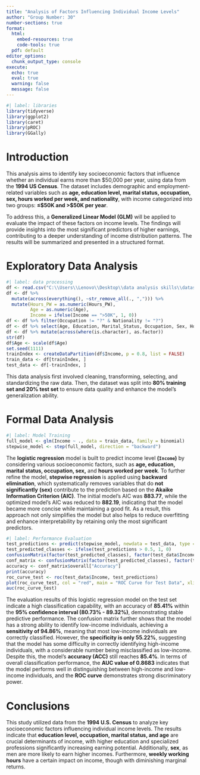 ---
title: "Analysis of Factors Influencing Individual Income Levels"
author: "Group Number: 30"
number-sections: true
format: 
  html:
    embed-resources: true
    code-tools: true
  pdf: default
editor_options: 
  chunk_output_type: console
execute:
  echo: true
  eval: true
  warning: false
  message: false
---

```{r}
#| label: libraries
library(tidyverse)
library(ggplot2)
library(caret)
library(pROC)
library(GGally)
```

# Introduction {#sec-Intro}

This analysis aims to identify key socioeconomic factors that influence whether an individual earns more than \$50,000 per year, using data from the **1994 US Census**. The dataset includes demographic and employment-related variables such as **age, education level, marital status, occupation, sex, hours worked per week, and nationality**, with income categorized into two groups: **≤\$50K and \>\$50K per year**.

To address this, a **Generalized Linear Model (GLM)** will be applied to evaluate the impact of these factors on income levels. The findings will provide insights into the most significant predictors of higher earnings, contributing to a deeper understanding of income distribution patterns. The results will be summarized and presented in a structured format.

# Exploratory Data Analysis {#sec-EDA}

```{r}
#| label: data processing
df <- read.csv("C:\\Users\\Lenovo\\Desktop\\data analysis skills\\dataset30.csv", stringsAsFactors = FALSE)
df <- df %>%
  mutate(across(everything(), ~str_remove_all(., ","))) %>%  
  mutate(Hours_PW = as.numeric(Hours_PW),  
         Age = as.numeric(Age),  
         Income = ifelse(Income == ">50K", 1, 0))  
df <- df %>% filter(Occupation != "?" & Nationality != "?")
df <- df %>% select(Age, Education, Marital_Status, Occupation, Sex, Hours_PW, Income)
df <- df %>% mutate(across(where(is.character), as.factor))
str(df)
df$Age <- scale(df$Age)
set.seed(1111)
trainIndex <- createDataPartition(df$Income, p = 0.8, list = FALSE)
train_data <- df[trainIndex, ]
test_data <- df[-trainIndex, ]
```

This data analysis first involved cleaning, transforming, selecting, and standardizing the raw data. Then, the dataset was split into **80% training set and 20% test set** to ensure data quality and enhance the model's generalization ability.



# Formal Data Analysis {#sec-FDA}

```{r}
#| label: Model Training
full_model <- glm(Income ~ ., data = train_data, family = binomial)
stepwise_model <- step(full_model, direction = "backward")
```

The **logistic regression** model is built to predict income level **(`Income`)** by considering various socioeconomic factors, such as **age, education, marital status, occupation, sex,** and **hours worked per week**. To further refine the model, **stepwise regression** is applied using **backward elimination**, which systematically removes variables that do **not significantly** **(sex)** contribute to the prediction based on the **Akaike Information Criterion (AIC)**. The initial model's AIC was **883.77**, while the optimized model's AIC was reduced to **882.19**, indicating that the model became more concise while maintaining a good fit. As a result, this approach not only simplifies the model but also helps to reduce overfitting and enhance interpretability by retaining only the most significant predictors.

```{r}
#| label: Performance Evaluation
test_predictions <- predict(stepwise_model, newdata = test_data, type = "response")
test_predicted_classes <- ifelse(test_predictions > 0.5, 1, 0)
confusionMatrix(factor(test_predicted_classes), factor(test_data$Income))
conf_matrix <- confusionMatrix(factor(test_predicted_classes), factor(test_data$Income))
accuracy <- conf_matrix$overall["Accuracy"]
print(accuracy)
roc_curve_test <- roc(test_data$Income, test_predictions)
plot(roc_curve_test, col = "red", main = "ROC Curve for Test Data", xlim = c(1, 0), ylim = c(0, 1), asp = 1)
auc(roc_curve_test)
```

The evaluation results of this logistic regression model on the test set indicate a high classification capability, with an accuracy of **85.41%** within the **95% confidence interval (80.73% - 89.32%)**, demonstrating stable predictive performance. The confusion matrix further shows that the model has a strong ability to identify low-income individuals, achieving a **sensitivity of 94.86%**, meaning that most low-income individuals are correctly classified. However, the **specificity is only 55.22%**, suggesting that the model has some difficulty in correctly identifying high-income individuals, with a considerable number being misclassified as low-income. Despite this, the model's **accuracy (ACC)** still reaches **85.4%**. In terms of overall classification performance, the **AUC value of 0.8683** indicates that the model performs well in distinguishing between high-income and low-income individuals, and the **ROC curve** demonstrates strong discriminatory power.

# Conclusions {#sec-Conc}

This study utilized data from the **1994 U.S. Census** to analyze key socioeconomic factors influencing individual income levels. The results indicate that **education level, occupation, marital status, and age** are crucial determinants of income, with higher education and specialized professions significantly increasing earning potential. Additionally, **sex**, as men are more likely to earn higher incomes. Furthermore, **weekly working hours** have a certain impact on income, though with diminishing marginal returns.
